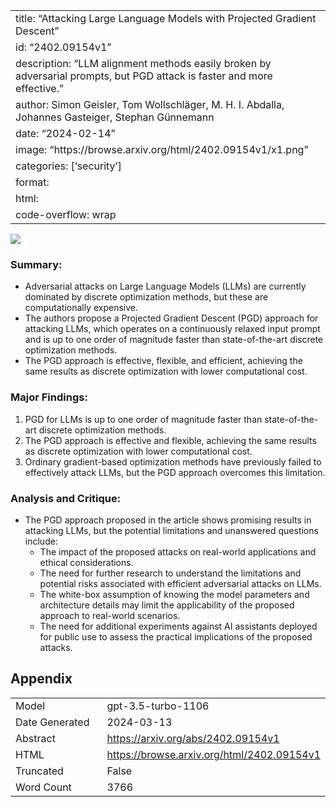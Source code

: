 
---
title: "Attacking Large Language Models with Projected Gradient Descent"
id: "2402.09154v1"
description: "LLM alignment methods easily broken by adversarial prompts, but PGD attack is faster and more effective."
author: Simon Geisler, Tom Wollschläger, M. H. I. Abdalla, Johannes Gasteiger, Stephan Günnemann
date: "2024-02-14"
image: "https://browse.arxiv.org/html/2402.09154v1/x1.png"
categories: ['security']
format:
  html:
    code-overflow: wrap
---

![](https://browse.arxiv.org/html/2402.09154v1/x1.png)

### **Summary:**
- Adversarial attacks on Large Language Models (LLMs) are currently dominated by discrete optimization methods, but these are computationally expensive.
- The authors propose a Projected Gradient Descent (PGD) approach for attacking LLMs, which operates on a continuously relaxed input prompt and is up to one order of magnitude faster than state-of-the-art discrete optimization methods.
- The PGD approach is effective, flexible, and efficient, achieving the same results as discrete optimization with lower computational cost.

### Major Findings:
1. PGD for LLMs is up to one order of magnitude faster than state-of-the-art discrete optimization methods.
2. The PGD approach is effective and flexible, achieving the same results as discrete optimization with lower computational cost.
3. Ordinary gradient-based optimization methods have previously failed to effectively attack LLMs, but the PGD approach overcomes this limitation.

### Analysis and Critique:
- The PGD approach proposed in the article shows promising results in attacking LLMs, but the potential limitations and unanswered questions include:
  - The impact of the proposed attacks on real-world applications and ethical considerations.
  - The need for further research to understand the limitations and potential risks associated with efficient adversarial attacks on LLMs.
  - The white-box assumption of knowing the model parameters and architecture details may limit the applicability of the proposed approach to real-world scenarios.
  - The need for additional experiments against AI assistants deployed for public use to assess the practical implications of the proposed attacks.

## Appendix

|          |          |
|----------|----------|
| Model     | gpt-3.5-turbo-1106       |
| Date Generated     | 2024-03-13       |
| Abstract | [https://arxiv.org/abs/2402.09154v1](https://arxiv.org/abs/2402.09154v1)        |
| HTML     | [https://browse.arxiv.org/html/2402.09154v1](https://browse.arxiv.org/html/2402.09154v1)       |
| Truncated       | False       |
| Word Count       | 3766       |